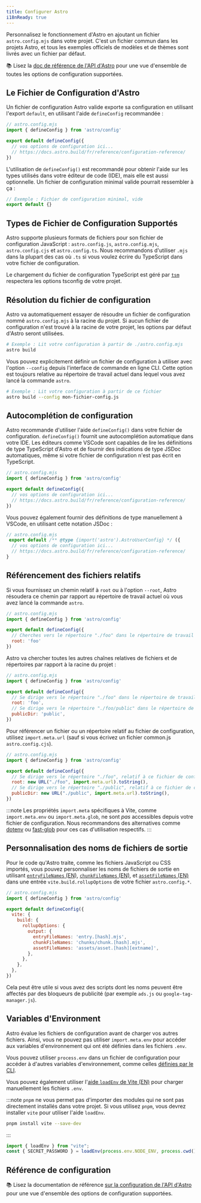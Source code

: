 ```yaml
---
title: Configurer Astro
i18nReady: true
---
```


Personnalisez le fonctionnement d'Astro en ajoutant un fichier `astro.config.mjs` dans votre projet. C'est un fichier commun dans les projets Astro, et tous les exemples officiels de modèles et de thèmes sont livrés avec un fichier par défaut.

📚 Lisez la [doc de référence de l'API d'Astro](/fr/reference/configuration-reference/) pour une vue d'ensemble de toutes les options de configuration supportées.

## Le Fichier de Configuration d'Astro

Un fichier de configuration Astro valide exporte sa configuration en utilisant l'export `default`, en utilisant l'aide `defineConfig` recommandée :

```js
// astro.config.mjs
import { defineConfig } from 'astro/config'

export default defineConfig({
  // vos options de configuration ici...
  // https://docs.astro.build/fr/reference/configuration-reference/
})
```

L'utilisation de `defineConfig()` est recommandé pour obtenir l'aide sur les types utilisés dans votre éditeur de code (IDE), mais elle est aussi optionnelle. Un fichier de configuration minimal valide pourrait ressembler à ça :

```js
// Exemple : Fichier de configuration minimal, vide
export default {}
```

## Types de Fichier de Configuration Supportés

Astro supporte plusieurs formats de fichiers pour son fichier de configuration JavaScript : `astro.config.js`, `astro.config.mjs`, `astro.config.cjs` et `astro.config.ts`. Nous recommandons d'utiliser `.mjs` dans la plupart des cas où `.ts` si vous voulez écrire du TypeScript dans votre fichier de configuration.

Le chargement du fichier de configuration TypeScript est géré par [`tsm`](https://github.com/lukeed/tsm) respectera les options tsconfig de votre projet.

## Résolution du fichier de configuration

Astro va automatiquement essayer de résoudre un fichier de configuration nommé `astro.config.mjs` à la racine du projet. Si aucun fichier de configuration n'est trouvé à la racine de votre projet, les options par défaut d'Astro seront utilisées.

```bash
# Exemple : Lit votre configuration à partir de ./astro.config.mjs
astro build
```

Vous pouvez explicitement définir un fichier de configuration à utiliser avec l'option `--config` depuis l'interface de commande en ligne CLI. Cette option est toujours relative au répertoire de travail actuel dans lequel vous avez lancé la commande `astro`.

```bash
# Exemple : Lit votre configuration à partir de ce fichier
astro build --config mon-fichier-config.js
```

## Autocomplétion de configuration

Astro recommande d'utiliser l'aide `defineConfig()` dans votre fichier de configuration. `defineConfig()` fournit une autocomplétion automatique dans votre IDE. Les éditeurs comme VSCode sont capables de lire les définitions de type TypeScript d'Astro et de fournir des indications de type JSDoc automatiques, même si votre fichier de configuration n'est pas écrit en TypeScript.

```js
// astro.config.mjs
import { defineConfig } from 'astro/config'

export default defineConfig({
  // vos options de configuration ici...
  // https://docs.astro.build/fr/reference/configuration-reference/
})
```

Vous pouvez également fournir des définitions de type manuellement à VSCode, en utilisant cette notation JSDoc :

```js
// astro.config.mjs
 export default /** @type {import('astro').AstroUserConfig} */ ({
  // vos options de configuration ici...
  // https://docs.astro.build/fr/reference/configuration-reference/
}
```

## Référencement des fichiers relatifs

Si vous fournissez un chemin relatif à `root` ou à l'option `--root`, Astro résoudera ce chemin par rapport au répertoire de travail actuel où vous avez lancé la commande `astro`.

```js
// astro.config.mjs
import { defineConfig } from 'astro/config'

export default defineConfig({
  // Cherches vers le répertoire "./foo" dans le répertoire de travail actuel
  root: 'foo'
})
```

Astro va chercher toutes les autres chaînes relatives de fichiers et de répertoires par rapport à la racine du projet :

```js
// astro.config.mjs
import { defineConfig } from 'astro/config'

export default defineConfig({
  // Se dirige vers le répertoire "./foo" dans le répertoire de travail actuel
  root: 'foo',
  // Se dirige vers le répertoire "./foo/public" dans le répertoire de travail actuel
  publicDir: 'public',
})
```

Pour référencer un fichier ou un répertoire relatif au fichier de configuration, utilisez `import.meta.url` (sauf si vous écrivez un fichier common.js `astro.config.cjs`).

```js "import.meta.url"
// astro.config.mjs
import { defineConfig } from 'astro/config'

export default defineConfig({
  // Se dirige vers le répertoire "./foo", relatif à ce fichier de configuration
  root: new URL("./foo", import.meta.url).toString(),
  // Se dirige vers le répertoire "./public", relatif à ce fichier de configuration
  publicDir: new URL("./public", import.meta.url).toString(),
})
```

:::note
Les propriétés `import.meta` spécifiques à Vite, comme `import.meta.env` ou `import.meta.glob`, ne sont _pas_ accessibles depuis votre fichier de configuration. Nous recommandons des alternatives comme [dotenv](https://github.com/motdotla/dotenv) ou [fast-glob](https://github.com/mrmlnc/fast-glob) pour ces cas d'utilisation respectifs.
:::

## Personnalisation des noms de fichiers de sortie

Pour le code qu'Astro traite, comme les fichiers JavaScript ou CSS importés, vous pouvez personnaliser les noms de fichiers de sortie en utilisant [`entryFileNames` (EN)](https://rollupjs.org/guide/en/#outputentryfilenames), [`chunkFileNames` (EN)](https://rollupjs.org/guide/en/#outputchunkfilenames), et [`assetFileNames` (EN)](https://rollupjs.org/guide/en/#outputassetfilenames) dans une entrée `vite.build.rollupOptions` de votre fichier  `astro.config.*`.

```js ins={9-11}
// astro.config.mjs
import { defineConfig } from 'astro/config'

export default defineConfig({
  vite: {
    build: {
      rollupOptions: {
        output: {
          entryFileNames: 'entry.[hash].mjs',
          chunkFileNames: 'chunks/chunk.[hash].mjs',
          assetFileNames: 'assets/asset.[hash][extname]',
        },
      },
    },
  },
})
```

Cela peut être utile si vous avez des scripts dont les noms peuvent être affectés par des bloqueurs de publicité (par exemple `ads.js` ou `google-tag-manager.js`).

## Variables d'Environment
Astro évalue les fichiers de configuration avant de charger vos autres fichiers. Ainsi, vous ne pouvez pas utiliser `import.meta.env` pour accéder aux variables d'environnement qui ont été définies dans les fichiers `.env`. 

Vous pouvez utiliser `process.env` dans un fichier de configuration pour accéder à d'autres variables d'environnement, comme celles [définies par le CLI](/fr/guides/environment-variables/#utilisation-en-cli).

Vous pouvez également utiliser l'[aide `loadEnv` de Vite (EN)](https://main.vitejs.dev/config/#using-environment-variables-in-config) pour charger manuellement les fichiers `.env`.

:::note
`pnpm` ne vous permet pas d'importer des modules qui ne sont pas directement installés dans votre projet. Si vous utilisez `pnpm`, vous devrez installer `vite` pour utiliser l'aide `loadEnv`.
```sh
pnpm install vite --save-dev
```
:::

```js title="astro.config.mjs"
import { loadEnv } from "vite";
const { SECRET_PASSWORD } = loadEnv(process.env.NODE_ENV, process.cwd(), "");
```

## Référence de configuration

📚 Lisez la documentation de référence [sur la configuration de l'API d'Astro](/fr/reference/configuration-reference/) pour une vue d'ensemble des options de configuration supportées.
